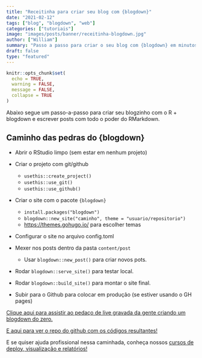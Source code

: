 ```yaml
---
title: "Receitinha para criar seu blog com {blogdown}"
date: "2021-02-12"
tags: ["blog", "blogdown", "web"]
categories: ["tutoriais"]
image: "images/posts/banner/receitinha-blogdown.jpg"
author: ["William"]
summary: "Passo a passo para criar o seu blog com {blogdown} em minutos."
draft: false
type: "featured"
---
```


```r
knitr::opts_chunk$set(
  echo = TRUE,
  warning = FALSE, 
  message = FALSE, 
  collapse = TRUE
)
```

Abaixo segue um passo-a-passo para criar seu blogzinho com o R + blogdown e escrever posts com todo o poder do RMarkdown.

## Caminho das pedras do {blogdown}

- Abrir o RStudio limpo (sem estar em nenhum projeto)

- Criar o projeto com git/github
  - `usethis::create_project()`
  - `usethis::use_git()`
  - `usethis::use_github()`

- Criar o site com o pacote `{blogdown}`
  - `install.packages("blogdown")`
  - `blogdown::new_site("caminho", theme = "usuario/repositorio")`
  - [https://themes.gohugo.io/](https://themes.gohugo.io/) para escolher temas 
  
- Configurar o site no arquivo config.toml

- Mexer nos posts dentro da pasta `content/post`
  - Usar `blogdown::new_post()` para criar novos pots.

- Rodar `blogdown::serve_site()` para testar local.

- Rodar `blogdown::build_site()` para montar o site final.

- Subir para o Github para colocar em produção (se estiver usando o GH pages)

[Clique aqui para assistir ao pedaço de live gravada da gente criando um blogdown do zero.](https://www.youtube.com/watch?v=PjUcR2cZTW8)

[E aqui para ver o repo do github com os códigos resultantes!](https://curso-r.github.io/exemploBlogdown/)

E se quiser ajuda profissional nessa caminhada, conheça nossos [cursos de deploy, visualização e relatórios!](curso-r.com/cursos)

